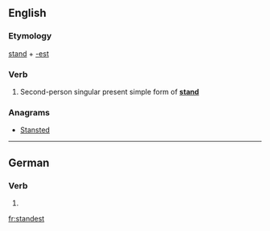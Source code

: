==English==

===Etymology===
[[stand]] + [[-est]]

===Verb===
{{en-verb form}}

# {{archaic}} Second-person singular present simple form of '''[[stand]]'''

===Anagrams===
* [[Stansted#English|Stansted]]

----

==German==

===Verb===
{{head|de}}

# {{de-verb form of|stehen|2|s|v}}

[[fr:standest]]